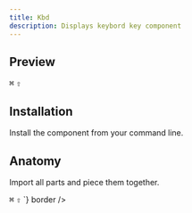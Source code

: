 ```yaml
---
title: Kbd
description: Displays keybord key component
---
```

## Preview

<Preview>
  <Flex
    css={{
      flexDirection: "column",
      alignItems: "center",
      gap: "$3",
    }}
  >
  <Kbd>⌘</Kbd>
  <Kbd>⇧</Kbd>
  </Flex>
</Preview>

## Installation

Install the component from your command line.

<LiveProvider>
    <LiveEditor code={`npm install @odpf/apsara`} border/>
</LiveProvider>


## Anatomy
Import all parts and piece them together.

<LiveProvider>
    <LiveEditor code={`


<Kbd>⌘</Kbd>
<Kbd>⇧</Kbd>
`} border />
</LiveProvider>
